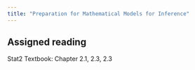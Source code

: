 ```yaml
---
title: "Preparation for Mathematical Models for Inference"
---
```


## Assigned reading

Stat2 Textbook: Chapter 2.1, 2.3, 2.3